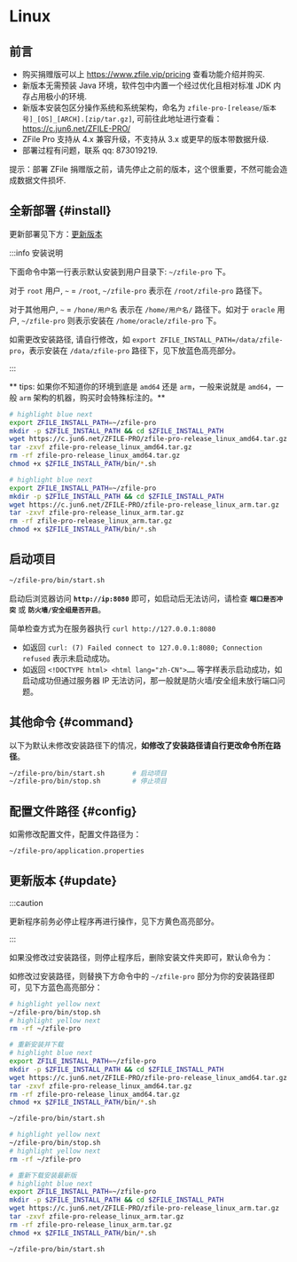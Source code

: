 
# Linux

## 前言

- 购买捐赠版可以上 https://www.zfile.vip/pricing 查看功能介绍并购买.
- 新版本无需预装 Java 环境，软件包中内置一个经过优化且相对标准 JDK 内存占用极小的环境.
- 新版本安装包区分操作系统和系统架构，命名为 `zfile-pro-[release/版本号]_[OS]_[ARCH].[zip/tar.gz]`, 可前往此地址进行查看： https://c.jun6.net/ZFILE-PRO/
- ZFile Pro 支持从 4.x 兼容升级，不支持从 3.x 或更早的版本带数据升级.
- 部署过程有问题，联系 qq: 873019219.

<span class="text-red-500">提示：部署 ZFile 捐赠版之前，请先停止之前的版本，这个很重要，不然可能会造成数据文件损坏.</span>

## 全新部署 {#install}

更新部署见下方：[更新版本](#update)

:::info 安装说明

下面命令中第一行表示默认安装到用户目录下: `~/zfile-pro` 下。

对于 `root` 用户, `~`  = `/root`,  `~/zfile-pro` 表示在 `/root/zfile-pro` 路径下。

对于其他用户,  `~` = `/hone/用户名` 表示在 `/home/用户名/` 路径下。如对于 `oracle` 用户,  `~/zfile-pro` 则表示安装在 `/home/oracle/zfile-pro` 下。

如需更改安装路径, 请自行修改，如 `export ZFILE_INSTALL_PATH=/data/zfile-pro`，表示安装在 `/data/zfile-pro` 路径下，见下放蓝色高亮部分。

:::

** tips: 如果你不知道你的环境到底是 `amd64` 还是 `arm`，一般来说就是 `amd64`，一般 `arm` 架构的机器，购买时会特殊标注的。**

<Tabs>
<TabItem value="amd64" label="amd64">

```bash showLineNumbers
# highlight blue next
export ZFILE_INSTALL_PATH=~/zfile-pro                                   # 声明安装到的路径
mkdir -p $ZFILE_INSTALL_PATH && cd $ZFILE_INSTALL_PATH                  # 创建文件夹并进入
wget https://c.jun6.net/ZFILE-PRO/zfile-pro-release_linux_amd64.tar.gz  # 下载 zfile 最新版
tar -zxvf zfile-pro-release_linux_amd64.tar.gz                          # 解压
rm -rf zfile-pro-release_linux_amd64.tar.gz                             # 删除压缩包
chmod +x $ZFILE_INSTALL_PATH/bin/*.sh                                   # 授权启动停止脚本
```

</TabItem>
<TabItem value="arm64" label="arm64">

```bash showLineNumbers
# highlight blue next
export ZFILE_INSTALL_PATH=~/zfile-pro                                   # 声明安装到的路径
mkdir -p $ZFILE_INSTALL_PATH && cd $ZFILE_INSTALL_PATH                  # 创建文件夹并进入
wget https://c.jun6.net/ZFILE-PRO/zfile-pro-release_linux_arm.tar.gz    # 下载 zfile 最新版
tar -zxvf zfile-pro-release_linux_arm.tar.gz                            # 解压
rm -rf zfile-pro-release_linux_arm.tar.gz                               # 删除压缩包
chmod +x $ZFILE_INSTALL_PATH/bin/*.sh                                   # 授权启动停止脚本
```

</TabItem>
</Tabs>

## 启动项目

```bash showLineNumbers
~/zfile-pro/bin/start.sh                                                # 启动项目
```

启动后浏览器访问 **`http://ip:8080`** 即可，如启动后无法访问，请检查 **`端口是否冲突`** 或 **`防火墙/安全组是否开启`**。

简单检查方式为在服务器执行 `curl http://127.0.0.1:8080`
- 如返回 `curl: (7) Failed connect to 127.0.0.1:8080; Connection refused` 表示未启动成功。
- 如返回 `<!DOCTYPE html> <html lang="zh-CN">……` 等字样表示启动成功，如启动成功但通过服务器 IP 无法访问，那一般就是防火墙/安全组未放行端口问题。



## 其他命令 {#command}

以下为默认未修改安装路径下的情况，**如修改了安装路径请自行更改命令所在路径**。

```bash showLineNumbers
~/zfile-pro/bin/start.sh       # 启动项目
~/zfile-pro/bin/stop.sh        # 停止项目
```

## 配置文件路径 {#config}

如需修改配置文件，配置文件路径为：

```bash showLineNumbers
~/zfile-pro/application.properties
```

## 更新版本 {#update}


:::caution

更新程序前务必停止程序再进行操作，见下方黄色高亮部分。

:::

如果没修改过安装路径，则停止程序后，删除安装文件夹即可，默认命令为：

如修改过安装路径，则替换下方命令中的 `~/zfile-pro` 部分为你的安装路径即可，见下方蓝色高亮部分：


<Tabs>
<TabItem value="amd64" label="amd64">

```bash showLineNumbers
# highlight yellow next
~/zfile-pro/bin/stop.sh                                                 # 停止程序
# highlight yellow next
rm -rf ~/zfile-pro                                                      # 删除安装文件夹

# 重新安装并下载
# highlight blue next
export ZFILE_INSTALL_PATH=~/zfile-pro                                   # 声明安装到的路径
mkdir -p $ZFILE_INSTALL_PATH && cd $ZFILE_INSTALL_PATH                  # 创建文件夹并进入
wget https://c.jun6.net/ZFILE-PRO/zfile-pro-release_linux_amd64.tar.gz  # 下载 zfile 最新版
tar -zxvf zfile-pro-release_linux_amd64.tar.gz                          # 解压
rm -rf zfile-pro-release_linux_amd64.tar.gz                             # 删除压缩包
chmod +x $ZFILE_INSTALL_PATH/bin/*.sh                                   # 授权启动停止脚本

~/zfile-pro/bin/start.sh                                                # 启动项目
```

</TabItem>
<TabItem value="arm64" label="arm64">

```bash showLineNumbers
# highlight yellow next
~/zfile-pro/bin/stop.sh                                                 # 停止程序
# highlight yellow next
rm -rf ~/zfile-pro                                                      # 删除安装文件夹

# 重新下载安装最新版
# highlight blue next
export ZFILE_INSTALL_PATH=~/zfile-pro                                   # 声明安装到的路径
mkdir -p $ZFILE_INSTALL_PATH && cd $ZFILE_INSTALL_PATH                  # 创建文件夹并进入
wget https://c.jun6.net/ZFILE-PRO/zfile-pro-release_linux_arm.tar.gz    # 下载 zfile 最新版
tar -zxvf zfile-pro-release_linux_arm.tar.gz                            # 解压
rm -rf zfile-pro-release_linux_arm.tar.gz                               # 删除压缩包
chmod +x $ZFILE_INSTALL_PATH/bin/*.sh                                   # 授权启动停止脚本

~/zfile-pro/bin/start.sh                                                # 启动项目
```

</TabItem>
</Tabs>